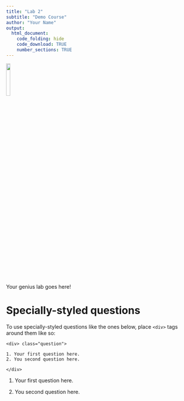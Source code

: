 ```yaml
---
title: "Lab 2"
subtitle: "Demo Course"
author: "Your Name"
output:
  html_document:
    code_folding: hide
    code_download: TRUE
    number_sections: TRUE
---
```


![](images/genius.png){width=15%}

Your genius lab goes here!



# Specially-styled questions

To use specially-styled questions like the ones below, place `<div>` tags around them like so: 

```
<div> class="question">

1. Your first question here.
2. You second question here.

</div>
```

<div class="question">
1. Your first question here.

2. You second question here.
</div>